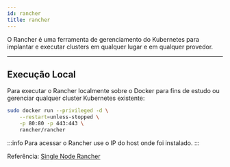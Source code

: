---
id: rancher
title: rancher
---

O Rancher é uma ferramenta de gerenciamento do Kubernetes para implantar e
executar clusters em qualquer lugar e em qualquer provedor.

---

## Execução Local

Para executar o Rancher localmente sobre o Docker para fins de estudo ou
gerenciar qualquer cluster Kubernetes existente:

```bash
sudo docker run --privileged -d \
    --restart=unless-stopped \
    -p 80:80 -p 443:443 \
    rancher/rancher
```

:::info
Para acessar o Rancher use o IP do host onde foi instalado.
:::

Referência: [Single Node Rancher](https://ranchermanager.docs.rancher.com/reference-guides/single-node-rancher-in-docker/http-proxy-configuration)
